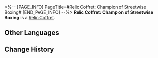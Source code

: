 <%-- [PAGE_INFO]
PageTitle=#Relic Coffret: Champion of Streetwise Boxing#
[END_PAGE_INFO] --%>
{{Item Infobox
|id          = 71004
|image       = Item Relic Coffret- Champion of Streetwise Boxing.png
|type        = Relic Coffret
|invCategory = Valuables
|rarity      = 5
|effect      = A device used to collect and restore the Lightdust in the Fragmentum to its original form. Use this to obtain a random 5-star relic from the Champion of Streetwise Boxing set.
|description = You never know what's in the box until you open it.
}}
{{Description|''"So it's essentially like buying a lottery ticket?"<br />"At least we don't need to worry about finding a cat that is both dead and alive."''}}
'''Relic Coffret: Champion of Streetwise Boxing''' is a [[Relic Coffret]].

==Other Languages==
{{Other Languages
|en   = Relic Coffret: Champion of Streetwise Boxing
|zhs  = 遗器铸盒：街头出身的拳王
|zht  = 遺器鑄盒：街頭出身的拳王
|ja   = 遺物ボックス：成り上がりチャンピオン
|ko   = 유물 주조함: 스트리트 격투왕
|es   = Cofre de artefactos: Campeona de boxeo callejero
|fr   = Coffret à relique : Championne de boxe de rue
|ru   = Сундук с Реликвиями: Чемпион уличного бокса
|th   = กล่องรีลิกส์: Champion of Streetwise Boxing
|vi   = Hộp Đúc Di Vật: Quyền Vương Đường Phố
|de   = Reliktkästchen: Champion des Straßenboxens
|id   = Relic Coffret: Champion of Streetwise Boxing
|pt   = Cofre de Relíquia: Campeã de Boxe de Rua
}}

==Change History==
{{Change History|1.0}}